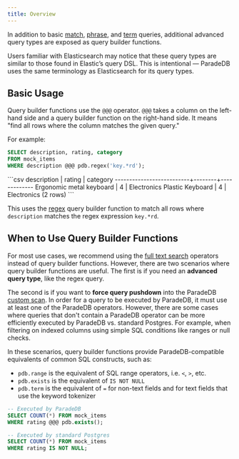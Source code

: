 ```yaml
---
title: Overview
---
```


In addition to basic [match](/v2/full-text/match), [phrase](/v2/full-text/phrase), and
[term](/v2/full-text/term) queries, additional advanced query types are exposed as query builder functions.

Users familiar with Elasticsearch may notice that these query types are similar to those found in Elastic’s query DSL.
This is intentional — ParadeDB uses the same terminology as Elasticsearch for its query types.

## Basic Usage

Query builder functions use the `@@@` operator. `@@@` takes a column on the left-hand side and a query builder function on the
right-hand side. It means "find all rows where the column matches the given query."

For example:

```sql
SELECT description, rating, category
FROM mock_items
WHERE description @@@ pdb.regex('key.*rd');
```

<Accordion title="Expected Output">
```csv
       description        | rating |  category
--------------------------+--------+-------------
 Ergonomic metal keyboard |      4 | Electronics
 Plastic Keyboard         |      4 | Electronics
(2 rows)
```
</Accordion>

This uses the [regex](/v2/query-builder/term/regex) query builder function to match all rows where `description` matches the regex expression `key.*rd`.

## When to Use Query Builder Functions

For most use cases, we recommend using the [full text search](/v2/full-text) operators instead of query builder
functions. However, there are two scenarios where query builder functions are useful. The first is if you need an **advanced query type**, like the regex query.

The second is if you want to **force query pushdown** into the ParadeDB [custom scan](/welcome/architecture#custom-scan). In order for a query to be executed by ParadeDB,
it must use at least one of the ParadeDB operators. However, there are some cases where queries that don't contain a ParadeDB
operator can be more efficiently executed by ParadeDB vs. standard Postgres. For example, when filtering on indexed columns using simple SQL conditions like ranges or null checks.

In these scenarios, query builder functions provide ParadeDB-compatible equivalents of common SQL constructs, such as:

- `pdb.range`  is the equivalent of SQL range operators, i.e. `<`, `>`, etc.
- `pdb.exists` is the equivalent of `IS NOT NULL`
- `pdb.term` is the equivalent of `=` for non-text fields and for text fields that use the keyword tokenizer

```sql
-- Executed by ParadeDB
SELECT COUNT(*) FROM mock_items
WHERE rating @@@ pdb.exists();

-- Executed by standard Postgres
SELECT COUNT(*) FROM mock_items
WHERE rating IS NOT NULL;
```
